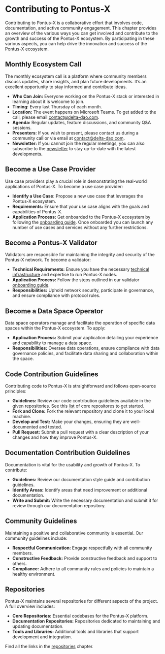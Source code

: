 # Contributing to Pontus-X

Contributing to Pontus-X is a collaborative effort that involves code, documentation, and active community engagement. This chapter provides an overview of the various ways you can get involved and contribute to the growth and success of the Pontus-X ecosystem. By participating in these various aspects, you can help drive the innovation and success of the Pontus-X ecosystem.

## Monthly Ecosystem Call

The monthly ecosystem call is a platform where community members discuss updates, share insights, and plan future developments. It’s an excellent opportunity to stay informed and contribute ideas.

- **Who Can Join:** Everyone working on the Pontus-X stack or interested in learning about it is welcome to join.
- **Timing:** Every last Thursday of each month.
- **Location:** The event happens on Microsoft Teams. To get added to the call, please email [contact@delta-dao.com](mailto:contact@delta-dao.com).
- **Agenda:** Regular updates, feature discussions, and community Q&A sessions.
- **Presenters:** If you wish to present, please contact us during a community call or via email at [contact@delta-dao.com](mailto:contact@delta-dao.com).
- **Newsletter:** If you cannot join the regular meetings, you can also subscribe to the [newsletter](https://newsletter.pontus-x.eu/) to stay up-to-date with the latest developments.


## Become a Use Case Provider

Use case providers play a crucial role in demonstrating the real-world applications of Pontus-X. To become a use case provider:

- **Identify a Use Case:** Propose a new use case that leverages the Pontus-X ecosystem.
- **Requirements:** Ensure that your use case aligns with the goals and capabilities of Pontus-X.
- **Application Process:** Get onboarded to the Pontus-X ecosystem by following the [onboarding guide](/docs/getting-started/introduction). Once onboarded you can launch any number of use cases and services without any further restrictions.

## Become a Pontus-X Validator

Validators are responsible for maintaining the integrity and security of the Pontus-X network. To become a validator:

- **Technical Requirements:** Ensure you have the necessary [technical infrastructure](https://docs.oasis.io/node/run-your-node/validator-node/) and expertise to run Pontus-X nodes.
- **Application Process:** Follow the steps outlined in our validator [onboarding guide](/docs/pontus-x-networks/node-setup).
- **Responsibilities:** Uphold network security, participate in governance, and ensure compliance with protocol rules.

## Become a Data Space Operator

Data space operators manage and facilitate the operation of specific data spaces within the Pontus-X ecosystem. To apply:

- **Application Process:** Submit your application detailing your experience and capability to manage a data space.
- **Responsibilities:** Oversee data operations, ensure compliance with data governance policies, and facilitate data sharing and collaboration within the space.

## Code Contribution Guidelines

Contributing code to Pontus-X is straightforward and follows open-source principles:

- **Guidelines:** Review our code contribution guidelines available in the given repositories. See this [list](/docs/getting-started/quick-start.mdx) of core repositores to get started.
- **Fork and Clone:** Fork the relevant repository and clone it to your local machine.
- **Develop and Test:** Make your changes, ensuring they are well-documented and tested.
- **Pull Request:** Submit a pull request with a clear description of your changes and how they improve Pontus-X.

## Documentation Contribution Guidelines

Documentation is vital for the usability and growth of Pontus-X. To contribute:

- **Guidelines:** Review our documentation style guide and contribution guidelines.
- **Identify Areas:** Identify areas that need improvement or additional documentation.
- **Write and Submit:** Write the necessary documentation and submit it for review through our documentation repository.

## Community Guidelines

Maintaining a positive and collaborative community is essential. Our community guidelines include:

- **Respectful Communication:** Engage respectfully with all community members.
- **Constructive Feedback:** Provide constructive feedback and support to others.
- **Compliance:** Adhere to all community rules and policies to maintain a healthy environment.

## Repositories

Pontus-X maintains several repositories for different aspects of the project. A full overview includes:

- **Core Repositories:** Essential codebases for the Pontus-X platform.
- **Documentation Repositories:** Repositories dedicated to maintaining and updating documentation.
- **Tools and Libraries:** Additional tools and libraries that support development and integration.

Find all the links in the [repositories](/docs/contribute/repositories) chapter.
